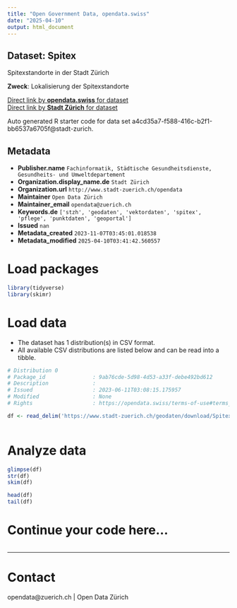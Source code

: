```yaml
---
title: "Open Government Data, opendata.swiss"
date: "2025-04-10"
output: html_document
---
```


## Dataset: Spitex

Spitexstandorte in der Stadt Zürich

**Zweck**: Lokalisierung der Spitexstandorte

[Direct link by **opendata.swiss** for dataset](https://opendata.swiss/de/dataset/spitex1)<br>
[Direct link by **Stadt Zürich** for dataset](https://data.stadt-zuerich.ch/dataset/geo_spitex)

Auto generated R starter code for data set a4cd35a7-f588-416c-b2f1-bb6537a6705f@stadt-zurich.

## Metadata

- **Publisher.name** `Fachinformatik, Städtische Gesundheitsdienste, Gesundheits- und Umweltdepartement`
- **Organization.display_name.de** `Stadt Zürich`
- **Organization.url** `http://www.stadt-zuerich.ch/opendata`
- **Maintainer** `Open Data Zürich`
- **Maintainer_email** `opendata@zuerich.ch`
- **Keywords.de** `['stzh', 'geodaten', 'vektordaten', 'spitex', 'pflege', 'punktdaten', 'geoportal']`
- **Issued** `nan`
- **Metadata_created** `2023-11-07T03:45:01.018538`
- **Metadata_modified** `2025-04-10T03:41:42.560557`


# Load packages

```r

library(tidyverse)
library(skimr)

```

# Load data

-   The dataset has 1 distribution(s) in CSV format.
-   All available CSV distributions are listed below and can be read into a tibble.

```r

# Distribution 0
# Package_id               : 9ab76cde-5d98-4d53-a33f-debe492bd612
# Description              : 
# Issued                   : 2023-06-11T03:08:15.175957
# Modified                 : None
# Rights                   : https://opendata.swiss/terms-of-use#terms_open

df <- read_delim('https://www.stadt-zuerich.ch/geodaten/download/Spitex?format=10008')



```

# Analyze data

```r

glimpse(df)
str(df)
skim(df)

head(df)
tail(df)

```

# Continue your code here...

```r

```

------------------------------------------------------------------------

# Contact

opendata@zuerich.ch | Open Data Zürich
